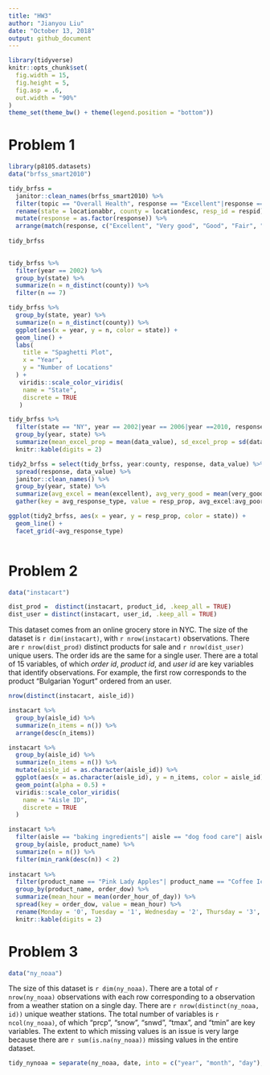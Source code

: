 ```yaml
---
title: "HW3"
author: "Jianyou Liu"
date: "October 13, 2018"
output: github_document
---
```


```r
library(tidyverse)
knitr::opts_chunk$set(
  fig.width = 15,
  fig.height = 5,
  fig.asp = .6,
  out.width = "90%"
)
theme_set(theme_bw() + theme(legend.position = "bottom"))
```

# Problem 1
```r
library(p8105.datasets)
data("brfss_smart2010")
```
```r
tidy_brfss = 
  janitor::clean_names(brfss_smart2010) %>% 
  filter(topic == "Overall Health", response == "Excellent"|response == "Very good"|response == "Good"|response == "Fair"|response == "Poor") %>% 
  rename(state = locationabbr, county = locationdesc, resp_id = respid)  %>% 
  mutate(response = as.factor(response)) %>% 
  arrange(match(response, c("Excellent", "Very good", "Good", "Fair", "Poor")))
  
tidy_brfss
  
```
```r
tidy_brfss %>% 
  filter(year == 2002) %>% 
  group_by(state) %>% 
  summarize(n = n_distinct(county)) %>% 
  filter(n == 7)
```

```r
tidy_brfss %>% 
  group_by(state, year) %>% 
  summarize(n = n_distinct(county)) %>% 
  ggplot(aes(x = year, y = n, color = state)) +
  geom_line() +
  labs(
    title = "Spaghetti Plot",
    x = "Year",
    y = "Number of Locations"
  ) +
   viridis::scale_color_viridis(
    name = "State", 
    discrete = TRUE
   )

```

```r
tidy_brfss %>% 
  filter(state == "NY", year == 2002|year == 2006|year ==2010, response == "Excellent") %>%
  group_by(year, state) %>% 
  summarize(mean_excel_prop = mean(data_value), sd_excel_prop = sd(data_value)) %>% 
  knitr::kable(digits = 2)
```
```r

tidy2_brfss = select(tidy_brfss, year:county, response, data_value) %>% 
  spread(response, data_value) %>% 
  janitor::clean_names() %>% 
  group_by(year, state) %>% 
  summarize(avg_excel = mean(excellent), avg_very_good = mean(very_good), avg_good = mean(good), avg_fair = mean(fair), avg_poor = mean(poor)) %>% 
  gather(key = avg_response_type, value = resp_prop, avg_excel:avg_poor)

ggplot(tidy2_brfss, aes(x = year, y = resp_prop, color = state)) +
  geom_line() +
  facet_grid(~avg_response_type)
  
```
# Problem 2

```r
data("instacart")

dist_prod =  distinct(instacart, product_id, .keep_all = TRUE)
dist_user = distinct(instacart, user_id, .keep_all = TRUE)
```
This dataset comes from an online grocery store in NYC. The size of the dataset is `r dim(instacart)`, with `r nrow(instacart)` observations. There are `r nrow(dist_prod)` distinct products for sale and `r nrow(dist_user)` unique users. The order ids are the same for a single user. There are a total of 15 variables, of which *order id*, *product id*, and *user id* are key variables that identify observations. For example, the first row corresponds to the product "Bulgarian Yogurt" ordered from an user.

```r
nrow(distinct(instacart, aisle_id))

instacart %>% 
  group_by(aisle_id) %>% 
  summarize(n_items = n()) %>% 
  arrange(desc(n_items))

instacart %>% 
  group_by(aisle_id) %>% 
  summarize(n_items = n()) %>%
  mutate(aisle_id = as.character(aisle_id)) %>% 
  ggplot(aes(x = as.character(aisle_id), y = n_items, color = aisle_id)) +
  geom_point(alpha = 0.5) +
  viridis::scale_color_viridis(
    name = "Aisle ID", 
    discrete = TRUE
  )

instacart %>% 
  filter(aisle == "baking ingredients"| aisle == "dog food care"| aisle == "packaged vegetables fruits") %>% 
  group_by(aisle, product_name) %>% 
  summarize(n = n()) %>% 
  filter(min_rank(desc(n)) < 2) 
  
instacart %>% 
  filter(product_name == "Pink Lady Apples"| product_name == "Coffee Ice Cream") %>% 
  group_by(product_name, order_dow) %>% 
  summarize(mean_hour = mean(order_hour_of_day)) %>% 
  spread(key = order_dow, value = mean_hour) %>% 
  rename(Monday = '0', Tuesday = '1', Wednesday = '2', Thursday = '3', Friday = '4', Saturday = '5', Sunday = '6')%>% 
  knitr::kable(digits = 2)

```

# Problem 3

```r
data("ny_noaa")
```
The size of this dataset is `r dim(ny_noaa)`. There are a total of `r nrow(ny_noaa)` observations with each row corresponding to a observation from a weather station on a single day. There are `r nrow(distinct(ny_noaa, id))` unique weather stations. The total number of variables is `r ncol(ny_noaa)`, of which "prcp", "snow", "snwd", "tmax", and "tmin" are key variables. The extent to which missing values is an issue is very large because there are `r sum(is.na(ny_noaa))` missing values in the entire dataset.

```r
tidy_nynoaa = separate(ny_noaa, date, into = c("year", "month", "day"), sep = "-")
```

